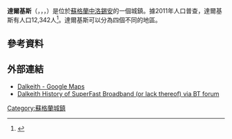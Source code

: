 {{Infobox UK place 
|official_name= Dalkeith
|gaelic_name= Dail Cheith
|static_image=[[File:Dalkeith_railway_station_site_geograph-3398322-by-Ben-Brooksbank.jpg|240px]]
|country = Scotland
|population= 12,342
|population_ref= (2011 census)
|os_grid_reference=   
|map_type=            Scotland
|latitude=            55.8958
|longitude=           -3.0583 
|constituency_westminster= [[中洛錫安_(英國國會選區)|中洛錫安]] 
|constituency_scottish_parliament= [[Midlothian_North_and_Musselburgh_(Scottish_Parliament_constituency)|Midlothian North and Musselburgh]]  
|post_town=           DALKEITH
|postcode_area=       EH
|postcode_district=   EH22
|dial_code=           0131
|lieutenancy_scotland= [[Midlothian|Midlothian]]
|unitary_scotland= [[Midlothian|Midlothian]]
}}
'''達爾基斯'''（{{lang-en|Dalkeith}}，{{IPAc-en||d|æ|l|.|ˈ|k|iː|θ}}，{{respell|dal|KEETH|'}}，{{lang-gd|Dail Cheith}}）是位於[[蘇格蘭|蘇格蘭]][[中洛錫安|中洛錫安]]的一個城鎮。據2011年人口普查，達爾基斯有人口12,342人<ref>{{cite web | url = http://www.citypopulation.de/php/uk-scotland.php?cityid=462004 | title = Dalkeith (Midlothian) | accessdate = 2014-03-03 | archive-date = 2016-04-03 | archive-url = https://web.archive.org/web/20160403101740/http://citypopulation.de/php/uk-scotland.php?cityid=462004 | dead-url = no }}</ref>。達爾基斯可以分為四個不同的地區。
==參考資料==
{{reflist}}
==外部連結==
{{EB1911 Poster}}
*[http://maps.google.co.uk/maps?f=q&hl=en&q=dalkeith+high+street&sll=55.925163,-3.034286&sspn=0.140804,0.4319&layer=&ie=UTF8&z=12&ll=55.895529,-3.068275&spn=0.140912,0.4319&om=1 Dalkeith - Google Maps] {{Wayback|url=http://maps.google.co.uk/maps?f=q&hl=en&q=dalkeith+high+street&sll=55.925163,-3.034286&sspn=0.140804,0.4319&layer=&ie=UTF8&z=12&ll=55.895529,-3.068275&spn=0.140912,0.4319&om=1 |date=20110607170101 }}
*[http://community.bt.com/t5/BT-Infinity/Dalkeith-Exchange-BT-Infinity/td-p/308555/page/4 Dalkeith History of SuperFast Broadband (or lack thereof) via BT forum] {{Wayback|url=http://community.bt.com/t5/BT-Infinity/Dalkeith-Exchange-BT-Infinity/td-p/308555/page/4 |date=20131103214649 }}

[[Category:蘇格蘭城鎮|Category:蘇格蘭城鎮]]